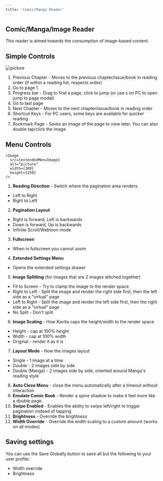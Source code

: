 ```yaml
---
title: 'Comic/Manga Reader'
---
```



## Comic/Manga/Image Reader

This reader is aimed towards the consumption of image-based content.

## Simple Controls
<Image
    src={menuImage}
    alt="picture"
    width={300}
    height={250}
/>

1. Previous Chapter - Moves to the previous chapter/issue/book in reading order (if within a reading list, respects order)
2. Go to page 1
3. Progress bar - Drag to find a page, click to jump (or use `G` on PC to open jump to page modal)
4. Go to last page
5. Next Chapter - Moves to the next chapter/issue/book in reading order
6. Shortcut Keys - For PC users, some keys are available for quicker reading
7. Bookmark Page - Saves an image of the page to view later. You can also double tap/click the image


## Menu Controls
    <Image
      src={extendedMenuImage}
      alt="picture"
      width={300} 
      height={250}
    />

1. **Reading Direction** - Switch where the pagination area renders.
  - Left to Right
  - Right to Left
2. **Pagination Layout**
  - Right is forward, Left is backwards
  - Down is forward, Up is backwards
  - Infinite Scroll/Webtoon mode
3. **Fullscreen**
  - When in fullscreen you cannot zoom
4. **Extended Settings Menu**
  - Opens the extended settings drawer
5. **Image Splitting** (for images that are 2 images stitched together)
  - Fit to Screen - Try to clamp the image to the render space
  - Right to Left - Split the image and render the right side first, then the left side as a "virtual" page
  - Left to Right - Split the image and render the left side first, then the right side as a "virtual" page
  - No Split - Don't split
6. **Image Scaling** - How Kavita caps the height/width to the render space
  - Height - cap at 100% height
  - Width - cap at 100% width
  - Original - render it as it is
7. **Layout Mode** - How the images layout
  - Single - 1 image at a time
  - Double - 2 images side by side
  - Double (Manga) - 2 images side by side, oriented around Manga's reading style
8. **Auto Close Menu** - close the menu automatically after a timeout without interaction
9. **Emulate Comic Book** - Render a spine shadow to make it feel more like a double page.
10. **Swipe Enabled** - Enables the ability to swipe left/right to trigger pagination instead of tapping
11. **Brightness** - Override the brightness
12. **Width Override** - Override the width scaling to a custom amount (works on all modes)

## Saving settings

You can use the Save Globally button to save all but the following to your user profile:
* Width override
* Brightness
